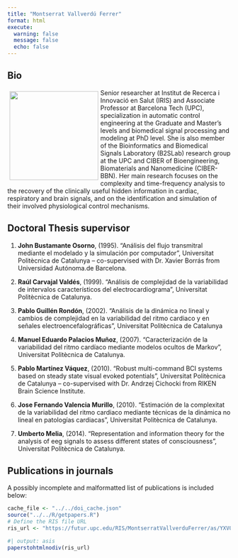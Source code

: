```yaml
---
title: "Montserrat Vallverdú Ferrer"
format: html
execute: 
  warning: false
  message: false
  echo: false
---
```


## Bio

::: img-float
![](images/P6080041retallada-296x400.jpg){style="float: left; margin: 5px; width: 200px;"}
:::

Senior researcher at Institut de Recerca i Innovació en Salut (IRIS) and Associate Professor at Barcelona Tech (UPC), specialization in automatic control engineering at the Graduate and Master’s levels and biomedical signal processing and modeling at PhD level. She is also member of the Bioinformatics and Biomedical Signals Laboratory (B2SLab) research group at the UPC and CIBER of Bioengineering, Biomaterials and Nanomedicine (CIBER-BBN). Her main research focuses on the complexity and time-frequency analysis to the recovery of the clinically useful hidden information in cardiac, respiratory and brain signals, and on the identification and simulation of their involved physiological control mechanisms.

## Doctoral Thesis supervisor

1.  **John Bustamante Osorno**, (1995). “Análisis del flujo transmitral mediante el modelado y la simulación por computador”, Universitat Politècnica de Catalunya – co-supervised with Dr. Xavier Borrás from Universidad Autónoma.de Barcelona.

2.  **Raúl Carvajal Valdés**, (1999). “Análisis de complejidad de la variabilidad de intervalos característicos del electrocardiograma”, Universitat Politècnica de Catalunya.

3.  **Pablo Guillén Rondón**, (2002). “Análisis de la dinámica no lineal y cambios de complejidad en la variabilidad del ritmo cardiaco y en señales electroencefalográficas”, Universitat Politècnica de Catalunya

4.  **Manuel Eduardo Palacios Muñoz**, (2007). “Caracterización de la variabilidad del ritmo cardíaco mediante modelos ocultos de Markov”, Universitat Politècnica de Catalunya.

5.  **Pablo Martínez Váquez**, (2010). “Robust multi-command BCI systems based on steady state visual evoked potentials”, Universitat Politècnica de Catalunya – co-supervised with Dr. Andrzej Cichocki from RIKEN Brain Science Institute.

6.  **Jose Fernando Valencia Murillo**, (2010). “Estimación de la complexitat de la variabilidad del ritmo cardiaco mediante técnicas de la dinámica no lineal en patologías cardiacas”, Universitat Politècnica de Catalunya.

7.  **Umberto Melia**, (2014). “Representation and information theory for the analysis of eeg signals to assess different states of consciousness”, Universitat Politècnica de Catalunya.

## Publications in journals

A possibly incomplete and malformatted list of publications is included below:

```r
cache_file <- "../../doi_cache.json"
source("../../R/getpapers.R")
# Define the RIS file URL
ris_url <- "https://futur.upc.edu/RIS/MontserratVallverduFerrer/as/YXV0b3JpYUFydGljbGVSZXZpc3RhSW5kZXhhZGE=/?locale=en"
```

```r
#| output: asis
paperstohtmlnodiv(ris_url)
```
